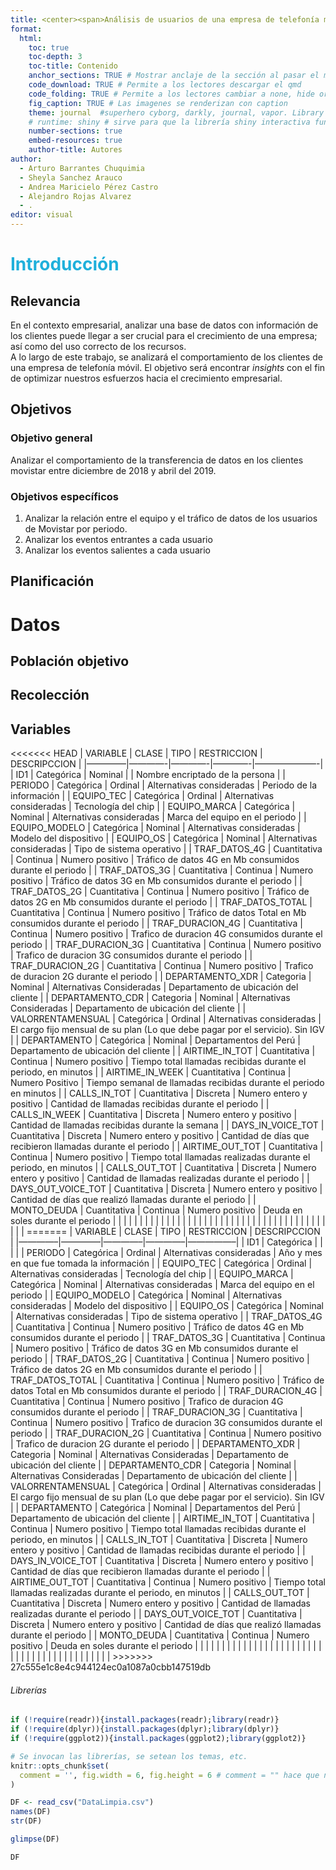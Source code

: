 ```yaml
---
title: <center><span>Análisis de usuarios de una empresa de telefonía movil.</span></center>
format: 
  html:
    toc: true
    toc-depth: 3
    toc-title: Contenido
    anchor_sections: TRUE # Mostrar anclaje de la sección al pasar el mouse
    code_download: TRUE # Permite a los lectores descargar el qmd
    code_folding: TRUE # Permite a los lectores cambiar a none, hide or show
    fig_caption: TRUE # Las imagenes se renderizan con caption
    theme: journal  #superhero cyborg, darkly, journal, vapor. Library "bslib"
    # runtime: shiny # sirve para que la librería shiny interactiva funcione. library("shiny")
    number-sections: true
    embed-resources: true
    author-title: Autores
author: 
  - Arturo Barrantes Chuquimia
  - Sheyla Sanchez Arauco 
  - Andrea Maricielo Pérez Castro 
  - Alejandro Rojas Alvarez
  - .
editor: visual
---
```


# [**Introducción**]{style="color:#1FB0DB"}

## **Relevancia**

En el contexto empresarial, analizar una base de datos con información de los clientes puede llegar a ser crucial para el crecimiento de una empresa; así como del uso correcto de los recursos.\
A lo largo de este trabajo, se analizará el comportamiento de los clientes de una empresa de telefonía móvil. El objetivo será encontrar *insights* con el fin de optimizar nuestros esfuerzos hacia el crecimiento empresarial.

## **Objetivos**

### **Objetivo general**

Analizar el comportamiento de la transferencia de datos en los clientes movistar entre diciembre de 2018 y abril del 2019.

### **Objetivos específicos**

1.  Analizar la relación entre el equipo y el tráfico de datos de los usuarios de Movistar por periodo.
2.  Analizar los eventos entrantes a cada usuario
3.  Analizar los eventos salientes a cada usuario

## **Planificación**

# **Datos**

## **Población objetivo**

## **Recolección**

## **Variables**

<<<<<<< HEAD
| VARIABLE           | CLASE         | TIPO     | RESTRICCION               | DESCRIPCCION                                                                  |
|--------------|-------------|-------------|-------------|----------------------|
| ID1                | Categórica    | Nominal  |                           | Nombre encriptado de la persona                                               |
| PERIODO            | Categórica    | Ordinal  | Alternativas consideradas | Periodo de la información                                                     |
| EQUIPO_TEC         | Categórica    | Ordinal  | Alternativas consideradas | Tecnología del chip                                                           |
| EQUIPO_MARCA       | Categórica    | Nominal  | Alternativas consideradas | Marca del equipo en el periodo                                                |
| EQUIPO_MODELO      | Categórica    | Nominal  | Alternativas consideradas | Modelo del dispositivo                                                        |
| EQUIPO_OS          | Categórica    | Nominal  | Alternativas consideradas | Tipo de sistema operativo                                                     |
| TRAF_DATOS_4G      | Cuantitativa  | Continua | Numero positivo           | Tráfico de datos 4G en Mb consumidos durante el periodo                       |
| TRAF_DATOS_3G      | Cuantitativa  | Continua | Numero positivo           | Tráfico de datos 3G en Mb consumidos durante el periodo                       |
| TRAF_DATOS_2G      | Cuantitativa  | Continua | Numero positivo           | Tráfico de datos 2G en Mb consumidos durante el periodo                       |
| TRAF_DATOS_TOTAL   | Cuantitativa  | Continua | Numero positivo           | Tráfico de datos Total en Mb consumidos durante el periodo                    |
| TRAF_DURACION_4G   | Cuantitativa  | Continua | Numero positivo           | Trafico de duracion 4G consumidos durante el periodo                          |
| TRAF_DURACION_3G   | Cuantitativa  | Continua | Numero positivo           | Trafico de duracion 3G consumidos durante el periodo                          |
| TRAF_DURACION_2G   | Cuantitativa  | Continua | Numero positivo           | Trafico de duracion 2G durante el periodo                                     |
| DEPARTAMENTO_XDR   | Categoria     | Nominal  | Alternativas Consideradas | Departamento de ubicación del cliente                                         |
| DEPARTAMENTO_CDR   | Categoria     | Nominal  | Alternativas Consideradas | Departamento de ubicación del cliente                                         |
| VALORRENTAMENSUAL  | Categórica    | Ordinal  | Alternativas consideradas | El cargo fijo mensual de su plan (Lo que debe pagar por el servicio). Sin IGV |
| DEPARTAMENTO       | Categórica    | Nominal  | Departamentos del Perú    | Departamento de ubicación del cliente                                         |
| AIRTIME_IN_TOT     | Cuantitativa  | Continua | Numero positivo           | Tiempo total llamadas recibidas durante el periodo, en minutos                |
| AIRTIME_IN_WEEK    | Cuantitativa  | Continua | Numero Positivo           | Tiempo semanal de llamadas recibidas durante el periodo en minutos            |
| CALLS_IN_TOT       | Cuantitativa  | Discreta | Numero entero y positivo  | Cantidad de llamadas recibidas durante el periodo                             |
| CALLS_IN_WEEK      | Cuantitativa  | Discreta | Numero entero y positivo  | Cantidad de llamadas recibidas durante la semana                              |
| DAYS_IN_VOICE_TOT  | Cuantitativa  | Discreta | Numero entero y positivo  | Cantidad de días que recibieron llamadas durante el periodo                   |
| AIRTIME_OUT_TOT    | Cuantitativa  | Continua | Numero positivo           | Tiempo total llamadas realizadas durante el periodo, en minutos               |
| CALLS_OUT_TOT      | Cuantitativa  | Discreta | Numero entero y positivo  | Cantidad de llamadas realizadas durante el periodo                            |
| DAYS_OUT_VOICE_TOT | Cuantitativa  | Discreta | Numero entero y positivo  | Cantidad de días que realizó llamadas durante el periodo                      |
| MONTO_DEUDA        | Cuantitativa  | Continua | Numero positivo           | Deuda en soles durante el periodo                                             |
|                    |               |          |                           |                                                                               |
|                    |               |          |                           |                                                                               |
|                    |               |          |                           |                                                                               |
|                    |               |          |                           |                                                                               |
|                    |               |          |                           |                                                                               |
|                    |               |          |                           |                                                                               |
|                    |               |          |                           |                                                                               |
=======
| VARIABLE           | CLASE        | TIPO     | RESTRICCION               | DESCRIPCCION                                                                  |
|--------------|--------------|--------------|--------------|-----------------|
| ID1                | Categórica   |          |                           |                                                                               |
| PERIODO            | Categórica   | Ordinal  | Alternativas consideradas | Año y mes en que fue tomada la información                                    |
| EQUIPO_TEC         | Categórica   | Ordinal  | Alternativas consideradas | Tecnología del chip                                                           |
| EQUIPO_MARCA       | Categórica   | Nominal  | Alternativas consideradas | Marca del equipo en el periodo                                                |
| EQUIPO_MODELO      | Categórica   | Nominal  | Alternativas consideradas | Modelo del dispositivo                                                        |
| EQUIPO_OS          | Categórica   | Nominal  | Alternativas consideradas | Tipo de sistema operativo                                                     |
| TRAF_DATOS_4G      | Cuantitativa | Continua | Numero positivo           | Tráfico de datos 4G en Mb consumidos durante el periodo                       |
| TRAF_DATOS_3G      | Cuantitativa | Continua | Numero positivo           | Tráfico de datos 3G en Mb consumidos durante el periodo                       |
| TRAF_DATOS_2G      | Cuantitativa | Continua | Numero positivo           | Tráfico de datos 2G en Mb consumidos durante el periodo                       |
| TRAF_DATOS_TOTAL   | Cuantitativa | Continua | Numero positivo           | Tráfico de datos Total en Mb consumidos durante el periodo                    |
| TRAF_DURACION_4G   | Cuantitativa | Continua | Numero positivo           | Trafico de duracion 4G consumidos durante el periodo                          |
| TRAF_DURACION_3G   | Cuantitativa | Continua | Numero positivo           | Trafico de duracion 3G consumidos durante el periodo                          |
| TRAF_DURACION_2G   | Cuantitativa | Continua | Numero positivo           | Trafico de duracion 2G durante el periodo                                     |
| DEPARTAMENTO_XDR   | Categoria    | Nominal  | Alternativas Consideradas | Departamento de ubicación del cliente                                         |
| DEPARTAMENTO_CDR   | Categoria    | Nominal  | Alternativas Consideradas | Departamento de ubicación del cliente                                         |
| VALORRENTAMENSUAL  | Categórica   | Ordinal  | Alternativas consideradas | El cargo fijo mensual de su plan (Lo que debe pagar por el servicio). Sin IGV |
| DEPARTAMENTO       | Categórica   | Nominal  | Departamentos del Perú    | Departamento de ubicación del cliente                                         |
| AIRTIME_IN_TOT     | Cuantitativa | Continua | Numero positivo           | Tiempo total llamadas recibidas durante el periodo, en minutos                |
| CALLS_IN_TOT       | Cuantitativa | Discreta | Numero entero y positivo  | Cantidad de llamadas recibidas durante el periodo                             |
| DAYS_IN_VOICE_TOT  | Cuantitativa | Discreta | Numero entero y positivo  | Cantidad de días que recibieron llamadas durante el periodo                   |
| AIRTIME_OUT_TOT    | Cuantitativa | Continua | Numero positivo           | Tiempo total llamadas realizadas durante el periodo, en minutos               |
| CALLS_OUT_TOT      | Cuantitativa | Discreta | Numero entero y positivo  | Cantidad de llamadas realizadas durante el periodo                            |
| DAYS_OUT_VOICE_TOT | Cuantitativa | Discreta | Numero entero y positivo  | Cantidad de días que realizó llamadas durante el periodo                      |
| MONTO_DEUDA        | Cuantitativa | Continua | Numero positivo           | Deuda en soles durante el periodo                                             |
|                    |              |          |                           |                                                                               |
|                    |              |          |                           |                                                                               |
|                    |              |          |                           |                                                                               |
|                    |              |          |                           |                                                                               |
|                    |              |          |                           |                                                                               |
|                    |              |          |                           |                                                                               |
|                    |              |          |                           |                                                                               |
>>>>>>> 27c555e1c8e4c944124ec0a1087a0cbb147519db

###### Librerías

```r
if (!require(readr)){install.packages(readr);library(readr)}
if (!require(dplyr)){install.packages(dplyr);library(dplyr)}
if (!require(ggplot2)){install.packages(ggplot2);library(ggplot2)}
```

```r
# Se invocan las librerías, se setean los temas, etc.
knitr::opts_chunk$set(
  comment = '', fig.width = 6, fig.height = 6 # comment = "" hace que no se vean los comentarios
)
```

```r
DF <- read_csv("DataLimpia.csv")
names(DF)
str(DF)
```

```r
glimpse(DF)
```

```r
DF
```
